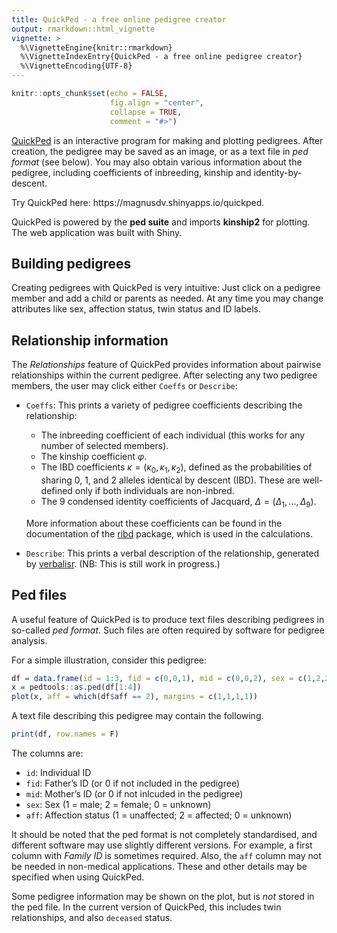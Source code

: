```yaml
---
title: QuickPed - a free online pedigree creator
output: rmarkdown::html_vignette
vignette: >
  %\VignetteEngine{knitr::rmarkdown}
  %\VignetteIndexEntry{QuickPed - a free online pedigree creator}
  %\VignetteEncoding{UTF-8}
---
```


```r
knitr::opts_chunk$set(echo = FALSE, 
                      fig.align = "center",
                      collapse = TRUE,
                      comment = "#>")
```

[QuickPed](https://magnusdv.shinyapps.io/quickped) is an interactive program for making and plotting pedigrees. After creation, the pedigree may be saved as an image, or as a text file in *ped format* (see below). You may also obtain various information about the pedigree, including coefficients of inbreeding, kinship and identity-by-descent.

Try QuickPed here: https://magnusdv.shinyapps.io/quickped.

QuickPed is powered by the **ped suite** and imports **kinship2** for plotting. The web application was built with Shiny.


## Building pedigrees
Creating pedigrees with QuickPed is very intuitive: Just click on a pedigree member and add a child or parents as needed. At any time you may change attributes like sex, affection status, twin status and ID labels. 

## Relationship information
The *Relationships* feature of QuickPed provides information about pairwise relationships within the current pedigree. After selecting any two pedigree members, the user may click either `Coeffs` or `Describe`:

* `Coeffs`: This prints a variety of pedigree coefficients describing the relationship:
  * The inbreeding coefficient of each individual (this works for any number of selected members).
  * The kinship coefficient $\varphi$.
  * The IBD coefficients $\kappa = (\kappa_0, \kappa_1, \kappa_2)$, defined as the probabilities of sharing 0, 1, and 2 alleles identical by descent (IBD). These are well-defined only if both individuals are non-inbred.
  * The 9 condensed identity coefficients of Jacquard, $\Delta = (\Delta_1, ..., \Delta_9)$.
    
  More information about these coefficients can be found in the documentation of the [ribd](https://github.com/magnusdv/ribd) package, which is used in the calculations.
  
* `Describe`: This prints a verbal description of the relationship, generated by [verbalisr](https://github.com/magnusdv/verbalisr). (NB: This is still work in progress.)

## Ped files
A useful feature of QuickPed is to produce text files describing pedigrees in so-called *ped format*. Such files are often required by software for pedigree analysis.

For a simple illustration, consider this pedigree:

```r
df = data.frame(id = 1:3, fid = c(0,0,1), mid = c(0,0,2), sex = c(1,2,2), aff = c(1,1,2))
x = pedtools::as.ped(df[1:4])
plot(x, aff = which(df$aff == 2), margins = c(1,1,1,1))
```

A text file describing this pedigree may contain the following.

```r
print(df, row.names = F)
```

The columns are:

* `id`: Individual ID
* `fid`: Father's ID (or 0 if not included in the pedigree)
* `mid`: Mother's ID (or 0 if not inlcuded in the pedigree)
* `sex`: Sex (1 = male; 2 = female; 0 = unknown)
* `aff`: Affection status (1 = unaffected; 2 = affected; 0 = unknown)

It should be noted that the ped format is not completely standardised, and different software may use slightly different versions. For example, a first column with *Family ID* is sometimes required. Also, the `aff` column may not be needed in non-medical applications. These and other details may be specified when using QuickPed.

Some pedigree information may be shown on the plot, but is *not* stored in the ped file. In the current version of QuickPed, this includes twin relationships, and also `deceased` status.

